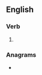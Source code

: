 ==English==

===Verb===
{{head|en|present participle}}

# {{present participle of|certify|lang=en|nocat=1}}

===Anagrams===
* {{anagrams|en|a=cefgiinrty|cretifying|rectifying}}